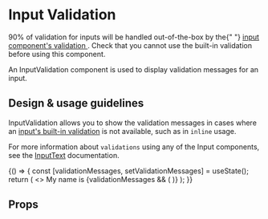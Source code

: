 
<Meta title="Components/Forms and Inputs/InputValidation/Docs" />

# Input Validation

<Banner type="warning" dismissible={false}>
  90% of validation for inputs will be handled out-of-the-box by the{" "}
  <a href="../?path=/docs/components-forms-and-inputs-inputtext--input-text/#validation-message">
    input component&apos;s validation
  </a>
  . Check that you cannot use the built-in validation before using this component.
</Banner>

An InputValidation component is used to display validation messages for an
input.

## Design & usage guidelines

InputValidation allows you to show the validation messages in cases where an
[input's built-in validation](../?path=/docs/components-forms-and-inputs-inputtext--input-text/#validation-message)
is not available, such as in `inline` usage.

For more information about `validations` using any of the Input components, see
the
[InputText](../?path=/docs/components-forms-and-inputs-inputtext--input-text/#validation-message)
documentation.

<Canvas>
  <Story name="InputValidation">
    {() => {
      const [validationMessages, setValidationMessages] = useState();
      return (
        <>
          <Text>
            My name is
            <InputText
              validations={{
                required: {
                  value: true,
                  message: "Please tell me your name",
                },
                pattern: {
                  value: /Jeff/,
                  message: "Have you considered a better name, like Jeff?",
                },
              }}
              onValidation={setValidationMessages}
              name="myName"
              size="small"
              inline={true}
              maxLength={4}
            />
          </Text>
          {validationMessages && (
            <InputValidation message={validationMessages} />
          )}
        </>
      );
    }}
  </Story>
</Canvas>

## Props

<ArgsTable of={InputValidation} story="InputValidation" />
